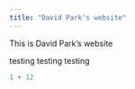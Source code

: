 ```yaml
---
title: "David Park's website"
---
```


This is David Park's website

testing testing testing

```r
1 + 12
```
